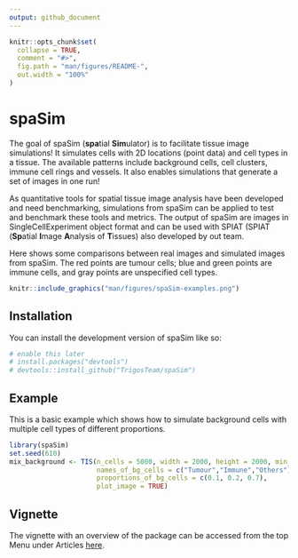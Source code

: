 ```yaml
---
output: github_document
---
```


<!-- README.md is generated from README.Rmd. Please edit that file -->

```r
knitr::opts_chunk$set(
  collapse = TRUE,
  comment = "#>",
  fig.path = "man/figures/README-",
  out.width = "100%"
)
```

# spaSim

<!-- badges: start -->
<!-- badges: end -->

The goal of spaSim (**spa**tial **Sim**ulator) is to facilitate tissue image simulations! It simulates cells with 2D locations (point data) and cell types in a tissue. The available patterns include  background cells, cell clusters, immune cell rings and vessels. It also enables simulations that generate a set of images in one run!

As quantitative tools for spatial tissue image analysis have been developed and need benchmarking, simulations from spaSim can be applied to test and benchmark these tools and metrics. The output of spaSim are images in SingleCellExperiment object format and can be used with SPIAT (SPIAT (**Sp**atial **I**mage **A**nalysis of **T**issues) also developed by out team.

Here shows some comparisons between real images and simulated images from spaSim. The red points are tumour cells; blue and green points are immune cells, and gray points are unspecified cell types.

```r
knitr::include_graphics("man/figures/spaSim-examples.png")
```

## Installation

You can install the development version of spaSim like so:

``` r
# enable this later
# install.packages("devtools")
# devtools::install_github("TrigosTeam/spaSim")
```

## Example

This is a basic example which shows how to simulate background cells with multiple cell types of different proportions.

```r
library(spaSim)
set.seed(610)
mix_background <- TIS(n_cells = 5000, width = 2000, height = 2000, min_d = 10,
                      names_of_bg_cells = c("Tumour","Immune","Others"), 
                      proportions_of_bg_cells = c(0.1, 0.2, 0.7),
                      plot_image = TRUE)
```

## Vignette 

The vignette with an overview of the package can be accessed from the top Menu under Articles [here](https://trigosteam.github.io/spaSim/).